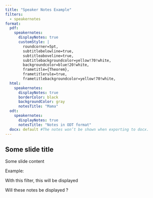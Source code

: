 ```yaml
---
title: "Speaker Notes Example"
filters:
  - speakernotes
format:
  pdf:
    speakernotes:
      displayNotes: true
      customStyle: |
        roundcorner=5pt,
        subtitlebelowline=true,
        subtitleaboveline=true,
        subtitlebackgroundcolor=yellow!70!white,
        backgroundcolor=blue!20!white,
        frametitle={Theorem},
        frametitlerule=true,
        frametitlebackgroundcolor=yellow!70!white,
  html: 
    speakernotes:
      displayNotes: true
      borderColor: black
      backgroundColor: gray
      notesTitle: "Mama"
  odt: 
    speakernotes:
      displayNotes: true
      notesTitle: "Notes in ODT format"
  docx: default #The notes won’t be shown when exporting to docx.
---
```


## Some slide title

Some slide content

Example:

With this filter, this will be displayed

::: notes
Will these notes be displayed ?
:::

